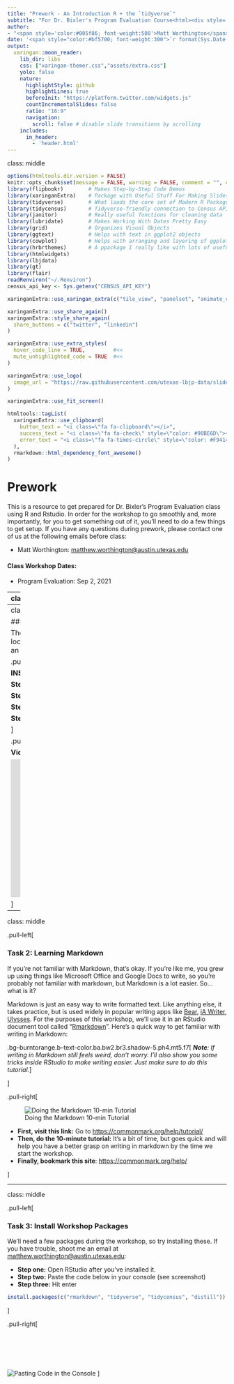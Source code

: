 ```yaml
---
title: "Prework - An Introduction R + the `tidyverse`"
subtitle: "For Dr. Bixler's Program Evaluation Course<html><div style='float:left'></div><hr color='#e2f1fc' size=1px width=1100px></html>"
author: 
- "<span style='color:#005f86; font-weight:500'>Matt Worthington</span> | Sr. Project Manager for Data Initiatives, UT Austin - LBJ"
date: '<span style="color:#bf5700; font-weight:300">`r format(Sys.Date(), "%B %d, %Y")`</span>'
output:
  xaringan::moon_reader:
    lib_dir: libs
    css: ["xaringan-themer.css","assets/extra.css"]
    yolo: false
    nature:
      highlightStyle: github
      highlightLines: true
      beforeInit: "https://platform.twitter.com/widgets.js"
      countIncrementalSlides: false
      ratio: "16:9"
      navigation:
        scroll: false # disable slide transitions by scrolling
    includes:
      in_header:
        - 'header.html'
---
```

class: middle

```r
options(htmltools.dir.version = FALSE)
knitr::opts_chunk$set(message = FALSE, warning = FALSE, comment = "", cache = FALSE, fig.retina = 3)
library(flipbookr)        # Makes Step-by-Step Code Demos
library(xaringanExtra)    # Package with Useful Stuff For Making Slides
library(tidyverse)        # What loads the core set of Modern R Packages, like ggplot2
library(tidycensus)       # Tidyverse-friendly connection to Census API
library(janitor)          # Really useful functions for cleaning data
library(lubridate)        # Makes Working With Dates Pretty Easy
library(grid)             # Organizes Visual Objects
library(ggtext)           # Helps with text in ggplot2 objects
library(cowplot)          # Helps with arranging and layering of ggplot2 objects 
library(hrbrthemes)       # A ppackage I really like with lots of useful functions
library(htmlwidgets)
library(lbjdata)
library(gt)
library(flair)
readRenviron("~/.Renviron")
census_api_key <- Sys.getenv("CENSUS_API_KEY")
```

```r
xaringanExtra::use_xaringan_extra(c("tile_view", "panelset", "animate_css", "tachyons"))

xaringanExtra::use_share_again()
xaringanExtra::style_share_again(
  share_buttons = c("twitter", "linkedin")
)

xaringanExtra::use_extra_styles(
  hover_code_line = TRUE,         #<<
  mute_unhighlighted_code = TRUE  #<<
)

xaringanExtra::use_logo(
  image_url = "https://raw.githubusercontent.com/utexas-lbjp-data/slides/main/modern_workflows/assets/lbj_white.svg?token=AB6K4YWD4CGWBUZPFKNLNRTAE4LDW"
)

xaringanExtra::use_fit_screen()

htmltools::tagList(
  xaringanExtra::use_clipboard(
    button_text = "<i class=\"fa fa-clipboard\"></i>",
    success_text = "<i class=\"fa fa-check\" style=\"color: #90BE6D\"></i>",
    error_text = "<i class=\"fa fa-times-circle\" style=\"color: #F94144\"></i>"
  ),
  rmarkdown::html_dependency_font_awesome()
)
```

# Prework

This is a resource to get prepared for Dr. Bixler's Program Evaluation class using R and Rstudio. In order for the workshop to go smoothly and, more importantly, for you to get something out of it, you'll need to do a few things to get setup. If you have any questions during prework, please contact one of us at the following emails before class:

* Matt Worthington: [matthew.worthington@austin.utexas.edu](matthew.worthington@austin.utexas.edu)

#### Class Workshop Dates:

* Program Evaluation: Sep 2, 2021

---
class: middle

.pull-left[
## About The Workshop

Whether you're conducting a comprehensive program evaluation, making some clean charts and maps, or working to build a sophisticated statistical model, the tools inside [RStudio](https://www.rstudio.com/products/rstudio/download/#download) and the [tidyverse](https://www.tidyverse.org) make policy work incredibly efficient *and* reproducible. While this workshop is designed to help you get started in R as a policy student, *getting good at R takes practice*. The good news, we're giving you a framework that will make your learning easier and more beneficial over time (both at LBJ and after graduation).

![](https://github.com/allisonhorst/stats-illustrations/raw/master/rstats-artwork/monster_support.jpg)

]

.pull-right.b--gray.ba.bw2.ma2.pa4.shadow-1[

**In the session, we cover the following:**

*	Navigating Rstudio
  *	Rstudio Interface
  *	R Projects
  * R Markdown
      - Markdown Text
      - Code Chunks
* Creating Nice Reports
  * PDF
  * Word
  * HTML
*	Getting Data You Need
  * Things People Give You
  * Things That Live Online
*	Making Good Charts
* Exporting Data & Charts


]

.tr.burntorange[
**Next: Prework** `-->`
]

---
class: middle

### Taks 1: Setup RStudio

The next method to get started with RStudio is by setting up RStudio locally on your desktop. If you have any troubles getting setup, shoot me an email at [matthew.worthington@austin.utexas.edu](matthew.worthington@austin.utexas.edu)

.pull-left.b--gray.ba.bw2.ma2.pa4.shadow-1[

**INSTRUCTIONS**

**Step 1:** Go to [this link](https://rstudio.com/products/rstudio/download/#download).  

**Step 2:** Follow the two-step instructions on that page. 

**Step 3:** For visual assistance, use the video tutorial on the right. 

**Step 4:** Congrats, you're ready! 



]

.pull-right[ 

 **Video Tutorial**

<iframe width="550" height = "316" src="https://www.youtube-nocookie.com/embed/k7DuOUEO7SE" frameborder="0" style = "border: solid 0px #ffffff" color = "white"  modestbranding = "1" allow="accelerometer; autoplay; clipboard-write; encrypted-media; gyroscope; picture-in-picture" allowfullscreen data-external="1"></iframe>

]

---
class: middle

.pull-left[

### Task 2: Learning Markdown 

If you're not familiar with Markdown, that's okay. If you're like me, you grew up using things like Microsoft Office and Google Docs to write, so you're probably not familiar with markdown, but Markdown is a lot easier. So... what is it? 

Markdown is just an easy way to write formatted text.  Like anything else, it takes practice, but is used widely in popular writing apps like [Bear](https://bear.app), [iA Writer](https://ia.net/writer), [Ulysses](https://ulysses.app). For the purposes of this workshop, we'll use it in an RStudio document tool called "[Rmarkdown](https://rmarkdown.rstudio.com)". Here's a quick way to get familiar with writing in Markdown:

.bg--burntorange.b--text-color.ba.bw2.br3.shadow-5.ph4.mt5.f7[
*__Note__: If writing in Markdown still feels weird, don't worry. I'll also show you some tricks inside RStudio to make writing easier. Just make sure to do this tutorial.*
]

]

.pull-right[

![Doing the Markdown 10-min Tutorial](https://d33wubrfki0l68.cloudfront.net/59f29676ef5e4d74685e14f801bbc10c2dbd3cef/c0688/lesson-images/markdown-1-markup.png)

* **First, visit this link:** Go to [https://commonmark.org/help/tutorial/](https://commonmark.org/help/tutorial/)  
* **Then, do the 10-minute tutorial:** It's a bit of time, but goes quick and will help you have a better grasp on writing in markdown by the time we start the workshop.
* **Finally, bookmark this site**: [https://commonmark.org/help/](https://commonmark.org/help/)

]

---

class: middle

.pull-left[


### Task 3: Install Workshop Packages

We'll need a few packages during the workshop, so try installing these. If you have trouble, shoot me an email at [matthew.worthington@austin.utexas.edu](matthew.worthington@austin.utexas.edu):

* **Step one:** Open RStudio after you've installed it.
* **Step two:** Paste the code below in your console (see screenshot)
* **Step three:** Hit enter

```r
install.packages(c("rmarkdown", "tidyverse", "tidycensus", "distill"))
```

]

.pull-right[


</br></br>
</br></br>


![Pasting Code in the Console](assets/images/install_packages.png)
]